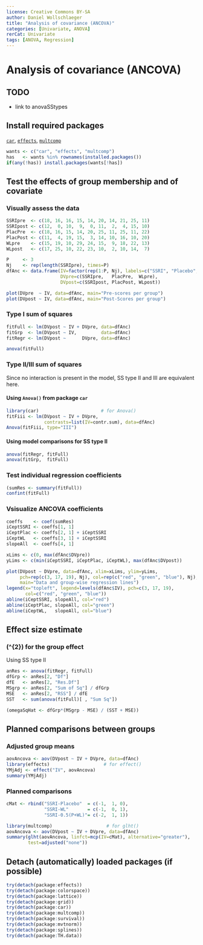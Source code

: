 ---
license: Creative Commons BY-SA
author: Daniel Wollschlaeger
title: "Analysis of covariance (ANCOVA)"
categories: [Univariate, ANOVA]
rerCat: Univariate
tags: [ANOVA, Regression]
---

Analysis of covariance (ANCOVA)
=========================

TODO
-------------------------

 - link to anovaSStypes

Install required packages
-------------------------

[`car`](http://cran.r-project.org/package=car), [`effects`](http://cran.r-project.org/package=effects), [`multcomp`](http://cran.r-project.org/package=multcomp)

```{r}
wants <- c("car", "effects", "multcomp")
has   <- wants %in% rownames(installed.packages())
if(any(!has)) install.packages(wants[!has])
```

Test the effects of group membership and of covariate
-------------------------

### Visually assess the data

```{r}
SSRIpre  <- c(18, 16, 16, 15, 14, 20, 14, 21, 25, 11)
SSRIpost <- c(12,  0, 10,  9,  0, 11,  2,  4, 15, 10)
PlacPre  <- c(18, 16, 15, 14, 20, 25, 11, 25, 11, 22)
PlacPost <- c(11,  4, 19, 15,  3, 14, 10, 16, 10, 20)
WLpre    <- c(15, 19, 10, 29, 24, 15,  9, 18, 22, 13)
WLpost   <- c(17, 25, 10, 22, 23, 10,  2, 10, 14,  7)
```

```{r}
P     <- 3
Nj    <- rep(length(SSRIpre), times=P)
dfAnc <- data.frame(IV=factor(rep(1:P, Nj), labels=c("SSRI", "Placebo", "WL")),
                    DVpre=c(SSRIpre,   PlacPre,  WLpre),
                    DVpost=c(SSRIpost, PlacPost, WLpost))
```

```{r rerAncova01}
plot(DVpre  ~ IV, data=dfAnc, main="Pre-scores per group")
plot(DVpost ~ IV, data=dfAnc, main="Post-Scores per group")
```

### Type I sum of squares

```{r}
fitFull <- lm(DVpost ~ IV + DVpre, data=dfAnc)
fitGrp  <- lm(DVpost ~ IV,         data=dfAnc)
fitRegr <- lm(DVpost ~      DVpre, data=dfAnc)
```

```{r}
anova(fitFull)
```

### Type II/III sum of squares

Since no interaction is present in the model, SS type II and III are equivalent here.

#### Using `Anova()` from package `car`

```{r}
library(car)                       # for Anova()
fitFiii <- lm(DVpost ~ IV + DVpre,
              contrasts=list(IV=contr.sum), data=dfAnc)
Anova(fitFiii, type="III")
```

#### Using model comparisons for SS type II

```{r}
anova(fitRegr, fitFull)
anova(fitGrp,  fitFull)
```

### Test individual regression coefficients

```{r}
(sumRes <- summary(fitFull))
confint(fitFull)
```

### Vsisualize ANCOVA coefficients

```{r}
coeffs    <- coef(sumRes)
iCeptSSRI <- coeffs[1, 1]
iCeptPlac <- coeffs[2, 1] + iCeptSSRI
iCeptWL   <- coeffs[3, 1] + iCeptSSRI
slopeAll  <- coeffs[4, 1]
```

```{r rerAncova02}
xLims <- c(0, max(dfAnc$DVpre))
yLims <- c(min(iCeptSSRI, iCeptPlac, iCeptWL), max(dfAnc$DVpost))

plot(DVpost ~ DVpre, data=dfAnc, xlim=xLims, ylim=yLims,
     pch=rep(c(3, 17, 19), Nj), col=rep(c("red", "green", "blue"), Nj),
     main="Data and group-wise regression lines")
legend(x="topleft", legend=levels(dfAnc$IV), pch=c(3, 17, 19),
       col=c("red", "green", "blue"))
abline(iCeptSSRI, slopeAll, col="red")
abline(iCeptPlac, slopeAll, col="green")
abline(iCeptWL,   slopeAll, col="blue")
```

Effect size estimate
-------------------------

### \(\hat{\omega}^{2}\) for the group effect

Using SS type II

```{r}
anRes <- anova(fitRegr, fitFull)
dfGrp <- anRes[2, "Df"]
dfE   <- anRes[2, "Res.Df"]
MSgrp <- anRes[2, "Sum of Sq"] / dfGrp
MSE   <- anRes[2, "RSS"] / dfE
SST   <- sum(anova(fitFull)[ , "Sum Sq"])

(omegaSqHat <- dfGrp*(MSgrp - MSE) / (SST + MSE))
```

Planned comparisons between groups
-------------------------

### Adjusted group means

```{r}
aovAncova <- aov(DVpost ~ IV + DVpre, data=dfAnc)
library(effects)                    # for effect()
YMjAdj <- effect("IV", aovAncova)
summary(YMjAdj)
```

### Planned comparisons

```{r}
cMat <- rbind("SSRI-Placebo"  = c(-1,  1, 0),
              "SSRI-WL"       = c(-1,  0, 1),
              "SSRI-0.5(P+WL)"= c(-2,  1, 1))
```

```{r}
library(multcomp)                    # for glht()
aovAncova <- aov(DVpost ~ IV + DVpre, data=dfAnc)
summary(glht(aovAncova, linfct=mcp(IV=cMat), alternative="greater"),
        test=adjusted("none"))
```

Detach (automatically) loaded packages (if possible)
-------------------------

```{r}
try(detach(package:effects))
try(detach(package:colorspace))
try(detach(package:lattice))
try(detach(package:grid))
try(detach(package:car))
try(detach(package:multcomp))
try(detach(package:survival))
try(detach(package:mvtnorm))
try(detach(package:splines))
try(detach(package:TH.data))
```
